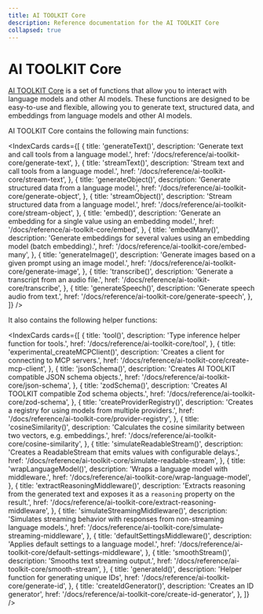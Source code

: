 ```yaml
---
title: AI TOOLKIT Core
description: Reference documentation for the AI TOOLKIT Core
collapsed: true
---
```


# AI TOOLKIT Core

[AI TOOLKIT Core](/docs/ai-toolkit-core) is a set of functions that allow you to interact with language models and other AI models.
These functions are designed to be easy-to-use and flexible, allowing you to generate text, structured data,
and embeddings from language models and other AI models.

AI TOOLKIT Core contains the following main functions:

<IndexCards
  cards={[
    {
      title: 'generateText()',
      description: 'Generate text and call tools from a language model.',
      href: '/docs/reference/ai-toolkit-core/generate-text',
    },
    {
      title: 'streamText()',
      description: 'Stream text and call tools from a language model.',
      href: '/docs/reference/ai-toolkit-core/stream-text',
    },
    {
      title: 'generateObject()',
      description: 'Generate structured data from a language model.',
      href: '/docs/reference/ai-toolkit-core/generate-object',
    },
    {
      title: 'streamObject()',
      description: 'Stream structured data from a language model.',
      href: '/docs/reference/ai-toolkit-core/stream-object',
    },
    {
      title: 'embed()',
      description:
        'Generate an embedding for a single value using an embedding model.',
      href: '/docs/reference/ai-toolkit-core/embed',
    },
    {
      title: 'embedMany()',
      description:
        'Generate embeddings for several values using an embedding model (batch embedding).',
      href: '/docs/reference/ai-toolkit-core/embed-many',
    },
    {
      title: 'generateImage()',
      description:
        'Generate images based on a given prompt using an image model.',
      href: '/docs/reference/ai-toolkit-core/generate-image',
    },
    {
      title: 'transcribe()',
      description: 'Generate a transcript from an audio file.',
      href: '/docs/reference/ai-toolkit-core/transcribe',
    },
    {
      title: 'generateSpeech()',
      description: 'Generate speech audio from text.',
      href: '/docs/reference/ai-toolkit-core/generate-speech',
    },
  ]}
/>

It also contains the following helper functions:

<IndexCards
  cards={[
    {
      title: 'tool()',
      description: 'Type inference helper function for tools.',
      href: '/docs/reference/ai-toolkit-core/tool',
    },
    {
      title: 'experimental_createMCPClient()',
      description: 'Creates a client for connecting to MCP servers.',
      href: '/docs/reference/ai-toolkit-core/create-mcp-client',
    },
    {
      title: 'jsonSchema()',
      description: 'Creates AI TOOLKIT compatible JSON schema objects.',
      href: '/docs/reference/ai-toolkit-core/json-schema',
    },
    {
      title: 'zodSchema()',
      description: 'Creates AI TOOLKIT compatible Zod schema objects.',
      href: '/docs/reference/ai-toolkit-core/zod-schema',
    },
    {
      title: 'createProviderRegistry()',
      description:
        'Creates a registry for using models from multiple providers.',
      href: '/docs/reference/ai-toolkit-core/provider-registry',
    },
    {
      title: 'cosineSimilarity()',
      description:
        'Calculates the cosine similarity between two vectors, e.g. embeddings.',
      href: '/docs/reference/ai-toolkit-core/cosine-similarity',
    },
    {
      title: 'simulateReadableStream()',
      description:
        'Creates a ReadableStream that emits values with configurable delays.',
      href: '/docs/reference/ai-toolkit-core/simulate-readable-stream',
    },
    {
      title: 'wrapLanguageModel()',
      description: 'Wraps a language model with middleware.',
      href: '/docs/reference/ai-toolkit-core/wrap-language-model',
    },
    {
      title: 'extractReasoningMiddleware()',
      description:
        'Extracts reasoning from the generated text and exposes it as a `reasoning` property on the result.',
      href: '/docs/reference/ai-toolkit-core/extract-reasoning-middleware',
    },
    {
      title: 'simulateStreamingMiddleware()',
      description:
        'Simulates streaming behavior with responses from non-streaming language models.',
      href: '/docs/reference/ai-toolkit-core/simulate-streaming-middleware',
    },
    {
      title: 'defaultSettingsMiddleware()',
      description: 'Applies default settings to a language model.',
      href: '/docs/reference/ai-toolkit-core/default-settings-middleware',
    },
    {
      title: 'smoothStream()',
      description: 'Smooths text streaming output.',
      href: '/docs/reference/ai-toolkit-core/smooth-stream',
    },
    {
      title: 'generateId()',
      description: 'Helper function for generating unique IDs',
      href: '/docs/reference/ai-toolkit-core/generate-id',
    },
    {
      title: 'createIdGenerator()',
      description: 'Creates an ID generator',
      href: '/docs/reference/ai-toolkit-core/create-id-generator',
    },
  ]}
/>
